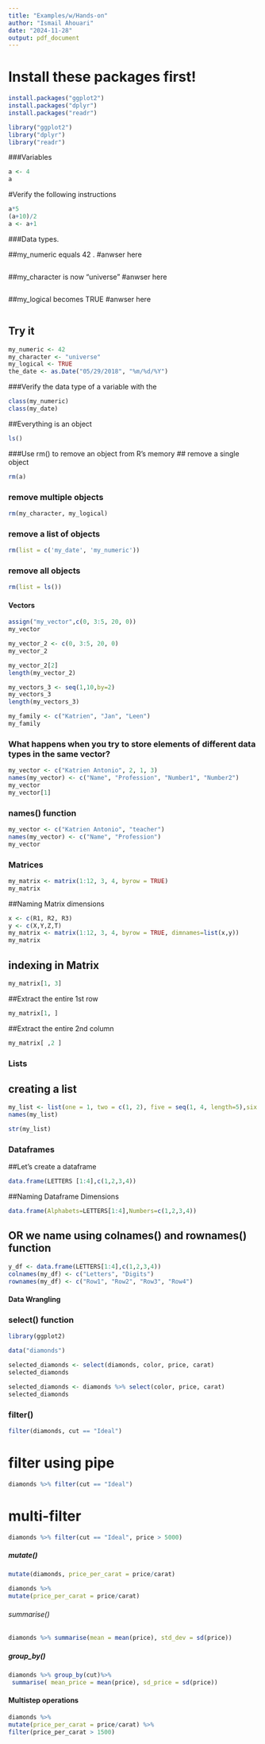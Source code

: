 ```yaml
---
title: "Examples/w/Hands-on"
author: "Ismail Ahouari"
date: "2024-11-28"
output: pdf_document
---
```


# Install these packages first!
```r
install.packages("ggplot2")
install.packages("dplyr")
install.packages("readr")
```


```r
library("ggplot2")
library("dplyr")
library("readr")
```

############################
#############################
###Variables
```r
a <- 4
a
```



#Verify the following instructions
```r
a*5
(a+10)/2
a <- a+1
```


###Data types.

##my_numeric equals 42 .
#anwser here
```r

```


##my_character is now "universe"
#anwser here
```r

```

##my_logical becomes TRUE
#anwser here
```r

```




## Try it
```r
my_numeric <- 42
my_character <- "universe"
my_logical <- TRUE
the_date <- as.Date("05/29/2018", "%m/%d/%Y")
```


###Verify the data type of a variable with the
```r
class(my_numeric)
class(my_date)
```




###################################
##Everything is an object

```r
ls()
```


###Use rm() to remove an object from R's memory
## remove a single object

```r
rm(a)
```

### remove multiple objects

```r
rm(my_character, my_logical)
```


### remove a list of objects
```r
rm(list = c('my_date', 'my_numeric'))
```


### remove all objects
```r
rm(list = ls())
```


##################
##################
#### Vectors



```r
assign("my_vector",c(0, 3:5, 20, 0))
my_vector
```



```r
my_vector_2 <- c(0, 3:5, 20, 0)
my_vector_2
```
```r
my_vector_2[2]
length(my_vector_2)
```


```r
my_vectors_3 <- seq(1,10,by=2)
my_vectors_3
length(my_vectors_3)
```


```r
my_family <- c("Katrien", "Jan", "Leen")
my_family
```


### What happens when you try to store elements of different data types in the same vector?
```r

my_vector <- c("Katrien Antonio", 2, 1, 3)
names(my_vector) <- c("Name", "Profession", "Number1", "Number2")
my_vector
my_vector[1]
```



### names() function

```r
my_vector <- c("Katrien Antonio", "teacher")
names(my_vector) <- c("Name", "Profession")
my_vector

```




##################
##################
### Matrices


```r
my_matrix <- matrix(1:12, 3, 4, byrow = TRUE)
my_matrix
```


##Naming Matrix dimensions

```r
x <- c(R1, R2, R3)
y <- c(X,Y,Z,T)
my_matrix <- matrix(1:12, 3, 4, byrow = TRUE, dimnames=list(x,y))
my_matrix

```

## indexing in Matrix
```r
my_matrix[1, 3]

```

##Extract the entire 1st row

```r
my_matrix[1, ]
```

##Extract the entire 2nd column
```r

my_matrix[ ,2 ]

```

##################
##################
###  Lists

## creating a list

```r
my_list <- list(one = 1, two = c(1, 2), five = seq(1, 4, length=5),six = c("Katrien", "Jan"))
names(my_list)

str(my_list)
```



##################
##################
###  Dataframes

##Let’s create a dataframe
```r
data.frame(LETTERS [1:4],c(1,2,3,4))

```

##Naming Dataframe Dimensions
```r
data.frame(Alphabets=LETTERS[1:4],Numbers=c(1,2,3,4))
```


## OR we name using colnames() and rownames() function

```r
y_df <- data.frame(LETTERS[1:4],c(1,2,3,4))
colnames(my_df) <- c("Letters", "Digits")
rownames(my_df) <- c("Row1", "Row2", "Row3", "Row4")
```




#################################################
#################################################
#### Data Wrangling
###  select() function

```r
library(ggplot2)
```

```r
data("diamonds")
```



```r
selected_diamonds <- select(diamonds, color, price, carat)
selected_diamonds
```

```r
selected_diamonds <- diamonds %>% select(color, price, carat)
selected_diamonds
```


###  filter()

```r
filter(diamonds, cut == "Ideal")
```

# filter using pipe

```r
diamonds %>% filter(cut == "Ideal")
```

# multi-filter
```r
diamonds %>% filter(cut == "Ideal", price > 5000)
```




#####  mutate()

```r
mutate(diamonds, price_per_carat = price/carat)
```


```r
diamonds %>%
mutate(price_per_carat = price/carat)
```



###### summarise()

```r
diamonds %>% summarise(mean = mean(price), std_dev = sd(price))
```


##### group_by()

```r
diamonds %>% group_by(cut)%>%
 summarise( mean_price = mean(price), sd_price = sd(price))
```

#### Multistep operations

```r
diamonds %>%
mutate(price_per_carat = price/carat) %>%
filter(price_per_carat > 1500)
```

